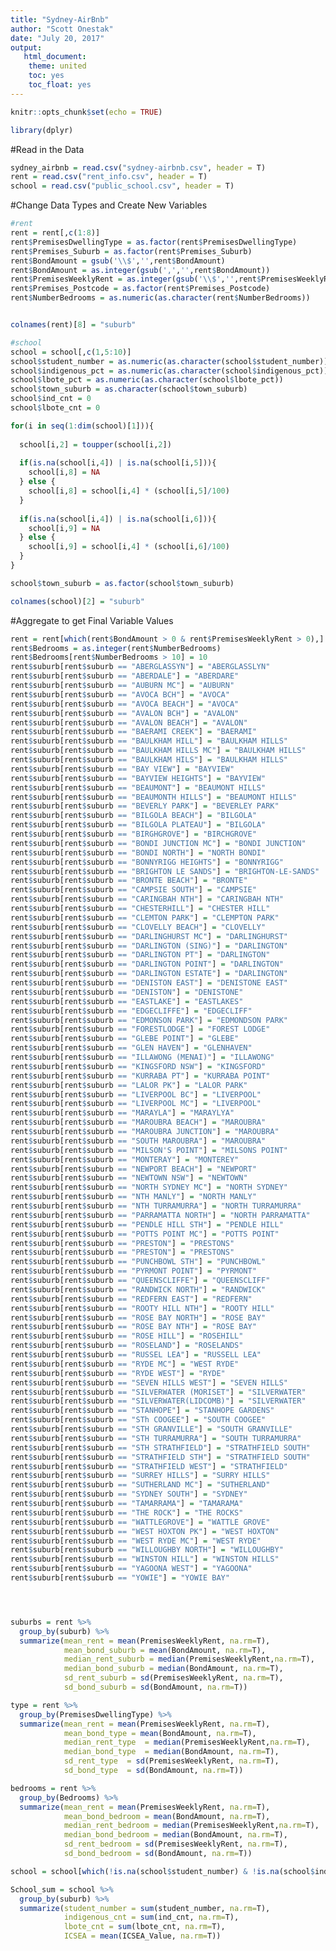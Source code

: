 ---
title: "Sydney-AirBnb"
author: "Scott Onestak"
date: "July 20, 2017"
output: 
   html_document:
    theme: united
    toc: yes
    toc_float: yes
---

```{r setup, include=FALSE}
knitr::opts_chunk$set(echo = TRUE)
```



```{r packages}
library(dplyr)

```

#Read in the Data
```{r data, cache = T}
sydney_airbnb = read.csv("sydney-airbnb.csv", header = T)
rent = read.csv("rent_info.csv", header = T)
school = read.csv("public_school.csv", header = T)
```

#Change Data Types and Create New Variables
```{r data types, cache = T}
#rent
rent = rent[,c(1:8)]
rent$PremisesDwellingType = as.factor(rent$PremisesDwellingType)
rent$Premises_Suburb = as.factor(rent$Premises_Suburb)
rent$BondAmount = gsub('\\$','',rent$BondAmount)
rent$BondAmount = as.integer(gsub(',','',rent$BondAmount))
rent$PremisesWeeklyRent = as.integer(gsub('\\$','',rent$PremisesWeeklyRent))
rent$Premises_Postcode = as.factor(rent$Premises_Postcode)
rent$NumberBedrooms = as.numeric(as.character(rent$NumberBedrooms))


colnames(rent)[8] = "suburb"

#school
school = school[,c(1,5:10)]
school$student_number = as.numeric(as.character(school$student_number))
school$indigenous_pct = as.numeric(as.character(school$indigenous_pct))
school$lbote_pct = as.numeric(as.character(school$lbote_pct))
school$town_suburb = as.character(school$town_suburb)
school$ind_cnt = 0
school$lbote_cnt = 0

for(i in seq(1:dim(school)[1])){
  
  school[i,2] = toupper(school[i,2])
  
  if(is.na(school[i,4]) | is.na(school[i,5])){
    school[i,8] = NA
  } else {
    school[i,8] = school[i,4] * (school[i,5]/100)
  }
  
  if(is.na(school[i,4]) | is.na(school[i,6])){
    school[i,9] = NA
  } else {
    school[i,9] = school[i,4] * (school[i,6]/100)
  }
}

school$town_suburb = as.factor(school$town_suburb)

colnames(school)[2] = "suburb"
```

#Aggregate to get Final Variable Values
```{r aggregates, cache = T}
rent = rent[which(rent$BondAmount > 0 & rent$PremisesWeeklyRent > 0),]
rent$Bedrooms = as.integer(rent$NumberBedrooms)
rent$Bedrooms[rent$NumberBedrooms > 10] = 10
rent$suburb[rent$suburb == "ABERGLASSYN"] = "ABERGLASSLYN"
rent$suburb[rent$suburb == "ABERDALE"] = "ABERDARE"
rent$suburb[rent$suburb == "AUBURN MC"] = "AUBURN"
rent$suburb[rent$suburb == "AVOCA BCH"] = "AVOCA"
rent$suburb[rent$suburb == "AVOCA BEACH"] = "AVOCA"
rent$suburb[rent$suburb == "AVALON BCH"] = "AVALON"
rent$suburb[rent$suburb == "AVALON BEACH"] = "AVALON"
rent$suburb[rent$suburb == "BAERAMI CREEK"] = "BAERAMI"
rent$suburb[rent$suburb == "BAULKHAM HILL"] = "BAULKHAM HILLS"
rent$suburb[rent$suburb == "BAULKHAM HILLS MC"] = "BAULKHAM HILLS"
rent$suburb[rent$suburb == "BAULKHAM HILS"] = "BAULKHAM HILLS"
rent$suburb[rent$suburb == "BAY VIEW"] = "BAYVIEW"
rent$suburb[rent$suburb == "BAYVIEW HEIGHTS"] = "BAYVIEW"
rent$suburb[rent$suburb == "BEAUMONT"] = "BEAUMONT HILLS"
rent$suburb[rent$suburb == "BEAUMONTH HILLS"] = "BEAUMONT HILLS"
rent$suburb[rent$suburb == "BEVERLY PARK"] = "BEVERLEY PARK"
rent$suburb[rent$suburb == "BILGOLA BEACH"] = "BILGOLA"
rent$suburb[rent$suburb == "BILGOLA PLATEAU"] = "BILGOLA"
rent$suburb[rent$suburb == "BIRGHGROVE"] = "BIRCHGROVE"
rent$suburb[rent$suburb == "BONDI JUNCTION MC"] = "BONDI JUNCTION"
rent$suburb[rent$suburb == "BONDI NORTH"] = "NORTH BONDI"
rent$suburb[rent$suburb == "BONNYRIGG HEIGHTS"] = "BONNYRIGG"
rent$suburb[rent$suburb == "BRIGHTON LE SANDS"] = "BRIGHTON-LE-SANDS"
rent$suburb[rent$suburb == "BRONTE BEACH"] = "BRONTE"
rent$suburb[rent$suburb == "CAMPSIE SOUTH"] = "CAMPSIE"
rent$suburb[rent$suburb == "CARINGBAH NTH"] = "CARINGBAH NTH"
rent$suburb[rent$suburb == "CHESTERHILL"] = "CHESTER HILL"
rent$suburb[rent$suburb == "CLEMTON PARK"] = "CLEMPTON PARK"
rent$suburb[rent$suburb == "CLOVELLY BEACH"] = "CLOVELLY"
rent$suburb[rent$suburb == "DARLINGHURST MC"] = "DARLINGHURST"
rent$suburb[rent$suburb == "DARLINGTON (SING)"] = "DARLINGTON"
rent$suburb[rent$suburb == "DARLINGTON PT"] = "DARLINGTON"
rent$suburb[rent$suburb == "DARLINGTON POINT"] = "DARLINGTON"
rent$suburb[rent$suburb == "DARLINGTON ESTATE"] = "DARLINGTON"
rent$suburb[rent$suburb == "DENISTON EAST"] = "DENISTONE EAST"
rent$suburb[rent$suburb == "DENISTON"] = "DENISTONE"
rent$suburb[rent$suburb == "EASTLAKE"] = "EASTLAKES"
rent$suburb[rent$suburb == "EDGECLIFFE"] = "EDGECLIFF"
rent$suburb[rent$suburb == "EDMONSON PARK"] = "EDMONDSON PARK"
rent$suburb[rent$suburb == "FORESTLODGE"] = "FOREST LODGE"
rent$suburb[rent$suburb == "GLEBE POINT"] = "GLEBE"
rent$suburb[rent$suburb == "GLEN HAVEN"] = "GLENHAVEN"
rent$suburb[rent$suburb == "ILLAWONG (MENAI)"] = "ILLAWONG"
rent$suburb[rent$suburb == "KINGSFORD NSW"] = "KINGSFORD"
rent$suburb[rent$suburb == "KURRABA PT"] = "KURRABA POINT"
rent$suburb[rent$suburb == "LALOR PK"] = "LALOR PARK"
rent$suburb[rent$suburb == "LIVERPOOL BC"] = "LIVERPOOL"
rent$suburb[rent$suburb == "LIVERPOOL MC"] = "LIVERPOOL"
rent$suburb[rent$suburb == "MARAYLA"] = "MARAYLYA"
rent$suburb[rent$suburb == "MAROUBRA BEACH"] = "MAROUBRA"
rent$suburb[rent$suburb == "MAROUBRA JUNCTION"] = "MAROUBRA"
rent$suburb[rent$suburb == "SOUTH MAROUBRA"] = "MAROUBRA"
rent$suburb[rent$suburb == "MILSON'S POINT"] = "MILSONS POINT"
rent$suburb[rent$suburb == "MONTERAY"] = "MONTEREY"
rent$suburb[rent$suburb == "NEWPORT BEACH"] = "NEWPORT"
rent$suburb[rent$suburb == "NEWTOWN NSW"] = "NEWTOWN"
rent$suburb[rent$suburb == "NORTH SYDNEY MC"] = "NORTH SYDNEY"
rent$suburb[rent$suburb == "NTH MANLY"] = "NORTH MANLY"
rent$suburb[rent$suburb == "NTH TURRAMURRA"] = "NORTH TURRAMURRA"
rent$suburb[rent$suburb == "PARRAMATTA NORTH"] = "NORTH PARRAMATTA"
rent$suburb[rent$suburb == "PENDLE HILL STH"] = "PENDLE HILL"
rent$suburb[rent$suburb == "POTTS POINT MC"] = "POTTS POINT"
rent$suburb[rent$suburb == "PRESTON"] = "PRESTONS"
rent$suburb[rent$suburb == "PRESTON"] = "PRESTONS"
rent$suburb[rent$suburb == "PUNCHBOWL STH"] = "PUNCHBOWL"
rent$suburb[rent$suburb == "PYRMONT POINT"] = "PYRMONT"
rent$suburb[rent$suburb == "QUEENSCLIFFE"] = "QUEENSCLIFF"
rent$suburb[rent$suburb == "RANDWICK NORTH"] = "RANDWICK"
rent$suburb[rent$suburb == "REDFERN EAST"] = "REDFERN"
rent$suburb[rent$suburb == "ROOTY HILL NTH"] = "ROOTY HILL"
rent$suburb[rent$suburb == "ROSE BAY NORTH"] = "ROSE BAY"
rent$suburb[rent$suburb == "ROSE BAY NTH"] = "ROSE BAY"
rent$suburb[rent$suburb == "ROSE HILL"] = "ROSEHILL"
rent$suburb[rent$suburb == "ROSELAND"] = "ROSELANDS"
rent$suburb[rent$suburb == "RUSSEL LEA"] = "RUSSELL LEA"
rent$suburb[rent$suburb == "RYDE MC"] = "WEST RYDE"
rent$suburb[rent$suburb == "RYDE WEST"] = "RYDE"
rent$suburb[rent$suburb == "SEVEN HILLS WEST"] = "SEVEN HILLS"
rent$suburb[rent$suburb == "SILVERWATER (MORISET"] = "SILVERWATER"
rent$suburb[rent$suburb == "SILVERWATER(LIDCOMB)"] = "SILVERWATER"
rent$suburb[rent$suburb == "STANHOPE"] = "STANHOPE GARDENS"
rent$suburb[rent$suburb == "STh COOGEE"] = "SOUTH COOGEE"
rent$suburb[rent$suburb == "STH GRANVILLE"] = "SOUTH GRANVILLE"
rent$suburb[rent$suburb == "STH TURRAMURRA"] = "SOUTH TURRAMURRA"
rent$suburb[rent$suburb == "STH STRATHFIELD"] = "STRATHFIELD SOUTH"
rent$suburb[rent$suburb == "STRATHFIELD STH"] = "STRATHFIELD SOUTH"
rent$suburb[rent$suburb == "STRATHFIELD WEST"] = "STRATHFIELD"
rent$suburb[rent$suburb == "SURREY HILLS"] = "SURRY HILLS"
rent$suburb[rent$suburb == "SUTHERLAND MC"] = "SUTHERLAND"
rent$suburb[rent$suburb == "SYDNEY SOUTH"] = "SYDNEY"
rent$suburb[rent$suburb == "TAMARRAMA"] = "TAMARAMA"
rent$suburb[rent$suburb == "THE ROCK"] = "THE ROCKS"
rent$suburb[rent$suburb == "WATTLEGROVE"] = "WATTLE GROVE"
rent$suburb[rent$suburb == "WEST HOXTON PK"] = "WEST HOXTON"
rent$suburb[rent$suburb == "WEST RYDE MC"] = "WEST RYDE"
rent$suburb[rent$suburb == "WILLOUGHBY NORTH"] = "WILLOUGHBY"
rent$suburb[rent$suburb == "WINSTON HILL"] = "WINSTON HILLS"
rent$suburb[rent$suburb == "YAGOONA WEST"] = "YAGOONA"
rent$suburb[rent$suburb == "YOWIE"] = "YOWIE BAY"




suburbs = rent %>%
  group_by(suburb) %>%
  summarize(mean_rent = mean(PremisesWeeklyRent, na.rm=T),
            mean_bond_suburb = mean(BondAmount, na.rm=T),
            median_rent_suburb = median(PremisesWeeklyRent,na.rm=T),
            median_bond_suburb = median(BondAmount, na.rm=T),
            sd_rent_suburb = sd(PremisesWeeklyRent, na.rm=T),
            sd_bond_suburb = sd(BondAmount, na.rm=T))

type = rent %>%
  group_by(PremisesDwellingType) %>%
  summarize(mean_rent = mean(PremisesWeeklyRent, na.rm=T),
            mean_bond_type = mean(BondAmount, na.rm=T),
            median_rent_type  = median(PremisesWeeklyRent,na.rm=T),
            median_bond_type  = median(BondAmount, na.rm=T),
            sd_rent_type  = sd(PremisesWeeklyRent, na.rm=T),
            sd_bond_type  = sd(BondAmount, na.rm=T))

bedrooms = rent %>%
  group_by(Bedrooms) %>%
  summarize(mean_rent = mean(PremisesWeeklyRent, na.rm=T),
            mean_bond_bedroom = mean(BondAmount, na.rm=T),
            median_rent_bedroom = median(PremisesWeeklyRent,na.rm=T),
            median_bond_bedroom = median(BondAmount, na.rm=T),
            sd_rent_bedroom = sd(PremisesWeeklyRent, na.rm=T),
            sd_bond_bedroom = sd(BondAmount, na.rm=T))

school = school[which(!is.na(school$student_number) & !is.na(school$indigenous_pct) & !is.na(school$lbote_pct) & !is.na(school$ICSEA_Value)),]

School_sum = school %>%
  group_by(suburb) %>%
  summarize(student_number = sum(student_number, na.rm=T),
            indigenous_cnt = sum(ind_cnt, na.rm=T),
            lbote_cnt = sum(lbote_cnt, na.rm=T),
            ICSEA = mean(ICSEA_Value, na.rm=T))
```










